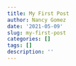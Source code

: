 ```yaml
---
title: My First Post
author: Nancy Gomez
date: '2021-05-09'
slug: my-first-post
categories: []
tags: []
description: ''
---
```

